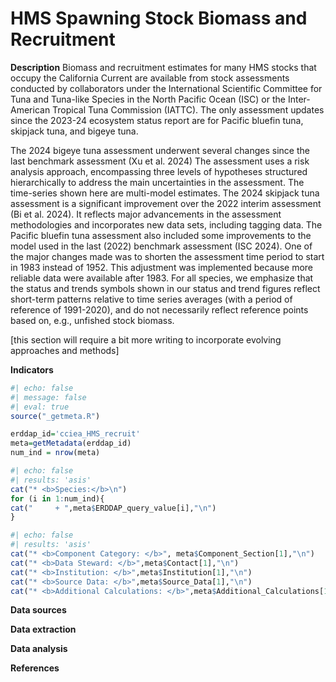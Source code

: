# HMS Spawning Stock Biomass and Recruitment

**Description** Biomass and recruitment estimates for many HMS stocks that occupy the California Current are available from stock assessments conducted by collaborators under the International Scientific Committee for Tuna and Tuna-like Species in the North Pacific Ocean (ISC) or the Inter-American Tropical Tuna Commission (IATTC). The only assessment updates since the 2023-24 ecosystem status report are for Pacific bluefin tuna, skipjack tuna, and bigeye tuna.

The 2024 bigeye tuna assessment underwent several changes since the last benchmark assessment (Xu et al. 2024) The assessment uses a risk analysis approach, encompassing three levels of hypotheses structured hierarchically to address the main uncertainties in the assessment. The time-series shown here are multi-model estimates. The 2024 skipjack tuna assessment is a significant improvement over the 2022 interim assessment (Bi et al. 2024). It reflects major advancements in the assessment methodologies and incorporates new data sets, including tagging data. The Pacific bluefin tuna assessment also included some improvements to the model used in the last (2022) benchmark assessment (ISC 2024). One of the major changes made was to shorten the assessment time period to start in 1983 instead of 1952. This adjustment was implemented because more reliable data were available after 1983. For all species, we emphasize that the status and trends symbols shown in our status and trend figures reflect short-term patterns relative to time series averages (with a period of reference of 1991-2020), and do not necessarily reflect reference points based on, e.g., unfished stock biomass.

\[this section will require a bit more writing to incorporate evolving approaches and methods\]

**Indicators**
```r
#| echo: false
#| message: false
#| eval: true
source("_getmeta.R")

erddap_id='cciea_HMS_recruit'
meta=getMetadata(erddap_id)
num_ind = nrow(meta)
```


```r
#| echo: false
#| results: 'asis'
cat("* <b>Species:</b>\n")
for (i in 1:num_ind){
cat("     + ",meta$ERDDAP_query_value[i],"\n")
}
```

```r
#| echo: false
#| results: 'asis'
cat("* <b>Component Category: </b>", meta$Component_Section[1],"\n")
cat("* <b>Data Steward: </b>",meta$Contact[1],"\n")
cat("* <b>Institution: </b>",meta$Institution[1],"\n")
cat("* <b>Source Data: </b>",meta$Source_Data[1],"\n")
cat("* <b>Additional Calculations: </b>",meta$Additional_Calculations[1],"\n")
```

**Data sources**

**Data extraction**

**Data analysis**

**References**
